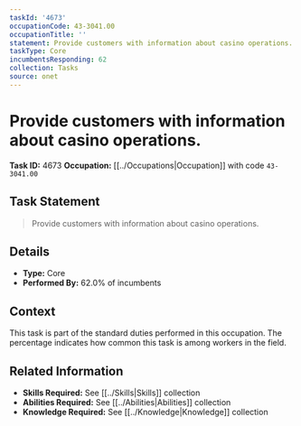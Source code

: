 ```yaml
---
taskId: '4673'
occupationCode: 43-3041.00
occupationTitle: ''
statement: Provide customers with information about casino operations.
taskType: Core
incumbentsResponding: 62
collection: Tasks
source: onet
---
```

# Provide customers with information about casino operations.

**Task ID:** 4673
**Occupation:** [[../Occupations|Occupation]] with code `43-3041.00`

## Task Statement

> Provide customers with information about casino operations.

## Details

- **Type:** Core
- **Performed By:** 62.0% of incumbents

## Context

This task is part of the standard duties performed in this occupation. The percentage indicates how common this task is among workers in the field.

## Related Information

- **Skills Required:** See [[../Skills|Skills]] collection
- **Abilities Required:** See [[../Abilities|Abilities]] collection
- **Knowledge Required:** See [[../Knowledge|Knowledge]] collection
